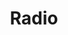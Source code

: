 ---
title: Radio
description: The Radio component allows users to select a single option from a group of mutually exclusive choices, with proper form integration and accessibility support.
category: components
tags:
  - radio
  - component
  - form
--- 